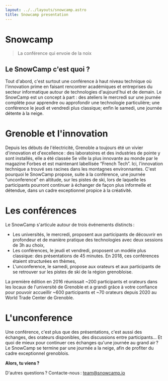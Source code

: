 ```yaml
---
layout: ../../layouts/snowcamp.astro
title: Snowcamp presentation
---
```


# Snowcamp

> La conférence qui envoie de la noix

## Le SnowCamp c'est quoi ?

<div>
  <Polaroid title="universities, conferences, unconference" img="https://snowcamp.io/img/snowcamp-equation.webp" side="right" />

Tout d'abord, c'est surtout une conférence à haut niveau technique où l'innovation prime en faisant rencontrer académiques et entreprises du secteur informatique autour de technologies d'aujourd'hui et de demain.
Le SnowCamp est un concept à part : des ateliers le mercredi sur une journée complète pour apprendre ou approfondir une technologie particulière; une conférence le jeudi et vendredi plus classique; enfin le samedi, une journée détente à la neige.

</div>

# Grenoble et l'innovation

<div>
  <Polaroid title="Grenoble by night" img="https://snowcamp.io/img/grenoble.webp" side="left" />

Depuis les débuts de l'électricité, Grenoble a toujours été un vivier d'innovation et d'excellence :
des laboratoires et des industries de pointe y sont installés, elle a été classée 5e ville la plus innovante au monde par le magazine Forbes et est maintenant labellisée “French Tech”.
Ici, l'innovation technique a trouvé ses racines dans les montagnes environnantes.
C'est pourquoi le SnowCamp propose, suite à la conférence, une journée "unconference" en altitude, sur les pistes de ski, lors de laquelle les participants pourront continuer à échanger de façon plus informelle et détendue, dans un cadre exceptionnel propice à la créativité.
</div>

# Les conférences

<div>
  <Polaroid title="A talk" img="https://snowcamp.io/img/ozan.webp" side="right" />
Le SnowCamp s'articule autour de trois événements distincts :

- Les universités, le mercredi, proposent aux participants de découvrir en profondeur et de manière pratique des technologies avec deux sessions de 3h au choix,
- Les conférences, le jeudi et vendredi, proposent un modèle plus classique: des présentations de 45 minutes. En 2018, ces conférences étaient structurées en thèmes,
- L'unconference, le samedi, propose aux orateurs et aux participants de se retrouver sur les pistes de ski de la région grenobloise.

La première édition en 2016 réunissait ~200 participants et orateurs dans les locaux de l'université de Grenoble et a grandi grâce à votre confiance pour pouvoir accueillir ~600 participants et ~70 orateurs depuis 2020 au World Trade Center de Grenoble.
</div>

# L'unconference

<div>
  <Polaroid title="The unconference" img="https://snowcamp.io/img/unconference.jpg" side="left" />

Une conférence, c'est plus que des présentations, c'est aussi des échanges, des orateurs disponibles, des discussions entre participants…
Et quoi de mieux pour continuer ces échanges qu'une journée au grand air ?
Le SnowCamp se termine par une journée a la neige, afin de profiter du cadre exceptionnel grenoblois.

**Alors, tu viens ?**

D'autres questions ? Contacte-nous :  [team@snowcamp.io](mailto:team@snowcamp.io)
</div>
